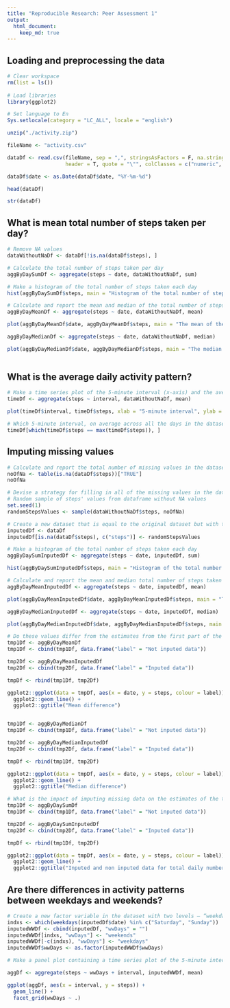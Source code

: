 ```yaml
---
title: "Reproducible Research: Peer Assessment 1"
output: 
  html_document:
    keep_md: true
---
```



## Loading and preprocessing the data

```r
# Clear workspace
rm(list = ls())
   
# Load libraries
library(ggplot2)

# Set language to En
Sys.setlocale(category = "LC_ALL", locale = "english")
```

```r
unzip("./activity.zip")

fileName <- "activity.csv"

dataDf <- read.csv(fileName, sep = ",", stringsAsFactors = F, na.strings = "NA", 
                   header = T, quote = "\"", colClasses = c("numeric", "character", "numeric"))

dataDf$date <- as.Date(dataDf$date, "%Y-%m-%d")

head(dataDf)

str(dataDf)
```


## What is mean total number of steps taken per day?

```r
# Remove NA values
dataWithoutNaDf <- dataDf[!is.na(dataDf$steps), ]

# Calculate the total number of steps taken per day
aggByDaySumDf <- aggregate(steps ~ date, dataWithoutNaDf, sum)

# Make a histogram of the total number of steps taken each day
hist(aggByDaySumDf$steps, main = "Histogram of the total number of steps taken each day")

# Calculate and report the mean and median of the total number of steps taken per day
aggByDayMeanDf <- aggregate(steps ~ date, dataWithoutNaDf, mean)

plot(aggByDayMeanDf$date, aggByDayMeanDf$steps, main = "The mean of the total number of steps taken per day", xlab = "Day", ylab = "Mean")

aggByDayMedianDf <- aggregate(steps ~ date, dataWithoutNaDf, median)

plot(aggByDayMedianDf$date, aggByDayMedianDf$steps, main = "The median of the total number of steps taken per day", xlab = "Day", ylab = "Median")
 
```


## What is the average daily activity pattern?

```r
# Make a time series plot of the 5-minute interval (x-axis) and the average number of steps taken, averaged across all days (y-axis)
timeDf <- aggregate(steps ~ interval, dataWithoutNaDf, mean)

plot(timeDf$interval, timeDf$steps, xlab = "5-minute interval", ylab = "Average number of steps", type = "l")

# Which 5-minute interval, on average across all the days in the dataset, contains the maximum number of steps?
timeDf[which(timeDf$steps == max(timeDf$steps)), ]

```

## Imputing missing values

```r
# Calculate and report the total number of missing values in the dataset (i.e. the total number of rows with NAs)
noOfNa <- table(is.na(dataDf$steps))["TRUE"]
noOfNa

# Devise a strategy for filling in all of the missing values in the dataset. 
# Random sample of steps' values from dataframe without NA values
set.seed(1)
randomStepsValues <- sample(dataWithoutNaDf$steps, noOfNa)

# Create a new dataset that is equal to the original dataset but with the missing data filled in.
inputedDf <- dataDf
inputedDf[is.na(dataDf$steps), c("steps")] <- randomStepsValues

# Make a histogram of the total number of steps taken each day  
aggByDaySumInputedDf <- aggregate(steps ~ date, inputedDf, sum)

hist(aggByDaySumInputedDf$steps, main = "Histogram of the total number of steps taken each day - inputed values")

# Calculate and report the mean and median total number of steps taken per day. 
aggByDayMeanInputedDf <- aggregate(steps ~ date, inputedDf, mean)

plot(aggByDayMeanInputedDf$date, aggByDayMeanInputedDf$steps, main = "The mean of the total number of steps taken per day - inputed values", xlab = "Day", ylab = "Mean")

aggByDayMedianInputedDf <- aggregate(steps ~ date, inputedDf, median)

plot(aggByDayMedianInputedDf$date, aggByDayMedianInputedDf$steps, main = "The median of the total number of steps taken per day - inputed values", xlab = "Day", ylab = "Median")

# Do these values differ from the estimates from the first part of the assignment? 
tmp1Df <- aggByDayMeanDf
tmp1Df <- cbind(tmp1Df, data.frame("label" = "Not inputed data"))

tmp2Df <- aggByDayMeanInputedDf
tmp2Df <- cbind(tmp2Df, data.frame("label" = "Inputed data"))

tmpDf <- rbind(tmp1Df, tmp2Df)

ggplot2::ggplot(data = tmpDf, aes(x = date, y = steps, colour = label)) + 
  ggplot2::geom_line() +
  ggplot2::ggtitle("Mean difference")


tmp1Df <- aggByDayMedianDf
tmp1Df <- cbind(tmp1Df, data.frame("label" = "Not inputed data"))

tmp2Df <- aggByDayMedianInputedDf
tmp2Df <- cbind(tmp2Df, data.frame("label" = "Inputed data"))

tmpDf <- rbind(tmp1Df, tmp2Df)

ggplot2::ggplot(data = tmpDf, aes(x = date, y = steps, colour = label)) + 
  ggplot2::geom_line() +
  ggplot2::ggtitle("Median difference")

# What is the impact of imputing missing data on the estimates of the total daily number of steps?
tmp1Df <- aggByDaySumDf
tmp1Df <- cbind(tmp1Df, data.frame("label" = "Not inputed data"))

tmp2Df <- aggByDaySumInputedDf
tmp2Df <- cbind(tmp2Df, data.frame("label" = "Inputed data"))

tmpDf <- rbind(tmp1Df, tmp2Df)

ggplot2::ggplot(data = tmpDf, aes(x = date, y = steps, colour = label)) + 
  ggplot2::geom_line() +
  ggplot2::ggtitle("Inputed and non inputed data for total daily number of steps")

```

## Are there differences in activity patterns between weekdays and weekends?

```r
# Create a new factor variable in the dataset with two levels – “weekday” and “weekend” indicating whether a given date is a weekday or weekend day.
indxs <- which(weekdays(inputedDf$date) %in% c("Saturday", "Sunday"))
inputedWWDf <- cbind(inputedDf, "wwDays" = "")
inputedWWDf[indxs, "wwDays"] <- "weekends"
inputedWWDf[-c(indxs), "wwDays"] <- "weekdays"
inputedWWDf$wwDays <- as.factor(inputedWWDf$wwDays)

# Make a panel plot containing a time series plot of the 5-minute interval (x-axis) and the average number of steps taken, averaged across all weekday days or weekend days (y-axis).

aggDf <- aggregate(steps ~ wwDays + interval, inputedWWDf, mean)

ggplot(aggDf, aes(x = interval, y = steps)) + 
  geom_line() +
  facet_grid(wwDays ~ .)

```